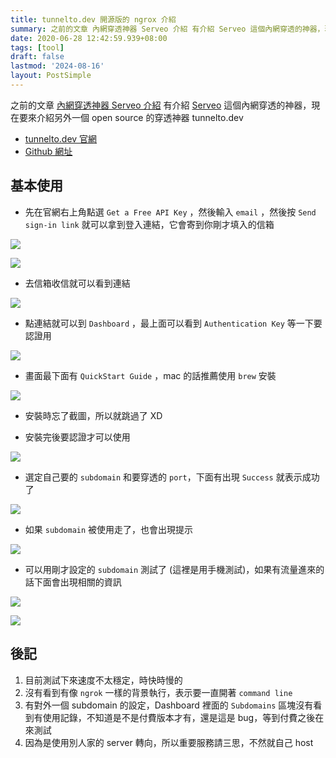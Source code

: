 ```yaml
---
title: tunnelto.dev 開源版的 ngrox 介紹
summary: 之前的文章 內網穿透神器 Serveo 介紹 有介紹 Serveo 這個內網穿透的神器，現在要來介紹另外一個 open source 的穿透神器 tunnelto.dev
date: 2020-06-28 12:42:59.939+08:00
tags: [tool]
draft: false
lastmod: '2024-08-16'
layout: PostSimple
---
```


之前的文章 [內網穿透神器 Serveo 介紹](/blog/tool-serveo-expose-local-to-internet) 有介紹 [Serveo](https://serveo.net/) 這個內網穿透的神器，現在要來介紹另外一個 open source 的穿透神器 tunnelto.dev

- [tunnelto.dev 官網](http://tunnelto.dev)
- [Github 網址](https://github.com/agrinman/tunnelto)

## 基本使用

- 先在官網右上角點選 `Get a Free API Key` ，然後輸入 `email` ，然後按 `Send sign-in link` 就可以拿到登入連結，它會寄到你剛才填入的信箱

![](https://image.cashwu.com/2020/tool-tunnelto-expose-local-to-internet-replace-ngrox/01.webp)

![](https://image.cashwu.com/2020/tool-tunnelto-expose-local-to-internet-replace-ngrox/02.webp)

- 去信箱收信就可以看到連結

![](https://image.cashwu.com/2020/tool-tunnelto-expose-local-to-internet-replace-ngrox/03.webp)

- 點連結就可以到 `Dashboard` ，最上面可以看到 `Authentication Key` 等一下要認證用

![](https://image.cashwu.com/2020/tool-tunnelto-expose-local-to-internet-replace-ngrox/04.webp)

- 畫面最下面有 `QuickStart Guide` ，mac 的話推薦使用 `brew` 安裝

![](https://image.cashwu.com/2020/tool-tunnelto-expose-local-to-internet-replace-ngrox/05.webp)

- 安裝時忘了截圖，所以就跳過了 XD

- 安裝完後要認證才可以使用

![](https://image.cashwu.com/2020/tool-tunnelto-expose-local-to-internet-replace-ngrox/06.webp)

- 選定自己要的 `subdomain` 和要穿透的 `port`，下面有出現 `Success` 就表示成功了

![](https://image.cashwu.com/2020/tool-tunnelto-expose-local-to-internet-replace-ngrox/07.webp)

- 如果 `subdomain` 被使用走了，也會出現提示

![](https://image.cashwu.com/2020/tool-tunnelto-expose-local-to-internet-replace-ngrox/08.webp)

- 可以用剛才設定的 `subdomain` 測試了 (這裡是用手機測試)，如果有流量進來的話下面會出現相關的資訊

![](https://image.cashwu.com/2020/tool-tunnelto-expose-local-to-internet-replace-ngrox/09.webp)

![](https://image.cashwu.com/2020/tool-tunnelto-expose-local-to-internet-replace-ngrox/10.webp)

## 後記

1. 目前測試下來速度不太穩定，時快時慢的
2. 沒有看到有像 `ngrok` 一樣的背景執行，表示要一直開著 `command line`
3. 有對外一個 subdomain 的設定，Dashboard 裡面的 `Subdomains` 區塊沒有看到有使用記錄，不知道是不是付費版本才有，還是這是 bug，等到付費之後在來測試
4. 因為是使用別人家的 server 轉向，所以重要服務請三思，不然就自己 host
